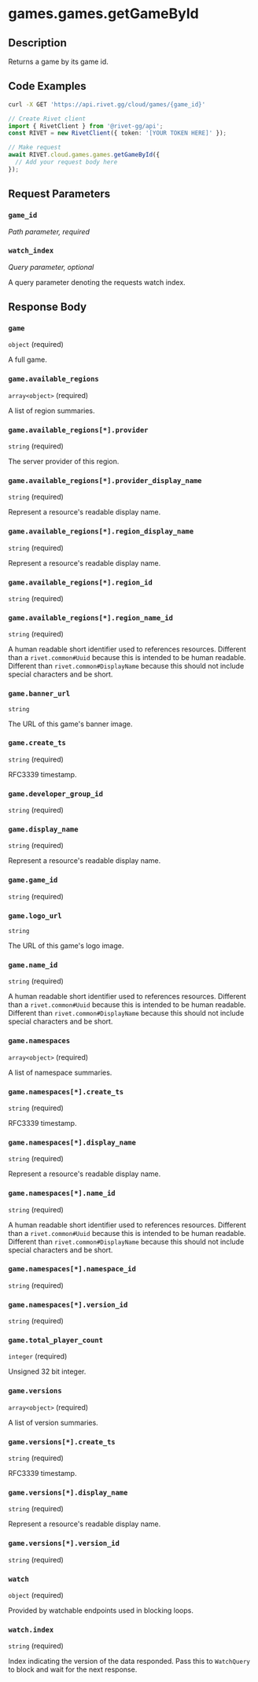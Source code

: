 

# games.games.getGameById



## Description

Returns a game by its game id.


## Code Examples

<CodeGroup title='Request' tag='GET' label='https://api.rivet.gg/cloud/games/{game_id}'>

```bash {{ "title": "cURL" }}
curl -X GET 'https://api.rivet.gg/cloud/games/{game_id}'
```

```ts
// Create Rivet client
import { RivetClient } from '@rivet-gg/api';
const RIVET = new RivetClient({ token: '[YOUR TOKEN HERE]' });

// Make request
await RIVET.cloud.games.games.getGameById({
  // Add your request body here
});
```

</CodeGroup>


## Request Parameters


### `game_id`

_Path parameter, required_





### `watch_index`

_Query parameter, optional_


A query parameter denoting the requests watch index.


## Response Body

### `game`

`object` (required)

A full game.

### `game.available_regions`

`array<object>` (required)

A list of region summaries.

### `game.available_regions[*].provider`

`string` (required)

The server provider of this region.

### `game.available_regions[*].provider_display_name`

`string` (required)

Represent a resource's readable display name.

### `game.available_regions[*].region_display_name`

`string` (required)

Represent a resource's readable display name.

### `game.available_regions[*].region_id`

`string` (required)

### `game.available_regions[*].region_name_id`

`string` (required)

A human readable short identifier used to references resources. Different than a `rivet.common#Uuid` because this is intended to be human readable. Different than `rivet.common#DisplayName` because this should not include special characters and be short.

### `game.banner_url`

`string`

The URL of this game's banner image.

### `game.create_ts`

`string` (required)

RFC3339 timestamp.

### `game.developer_group_id`

`string` (required)

### `game.display_name`

`string` (required)

Represent a resource's readable display name.

### `game.game_id`

`string` (required)

### `game.logo_url`

`string`

The URL of this game's logo image.

### `game.name_id`

`string` (required)

A human readable short identifier used to references resources. Different than a `rivet.common#Uuid` because this is intended to be human readable. Different than `rivet.common#DisplayName` because this should not include special characters and be short.

### `game.namespaces`

`array<object>` (required)

A list of namespace summaries.

### `game.namespaces[*].create_ts`

`string` (required)

RFC3339 timestamp.

### `game.namespaces[*].display_name`

`string` (required)

Represent a resource's readable display name.

### `game.namespaces[*].name_id`

`string` (required)

A human readable short identifier used to references resources. Different than a `rivet.common#Uuid` because this is intended to be human readable. Different than `rivet.common#DisplayName` because this should not include special characters and be short.

### `game.namespaces[*].namespace_id`

`string` (required)

### `game.namespaces[*].version_id`

`string` (required)

### `game.total_player_count`

`integer` (required)

Unsigned 32 bit integer.

### `game.versions`

`array<object>` (required)

A list of version summaries.

### `game.versions[*].create_ts`

`string` (required)

RFC3339 timestamp.

### `game.versions[*].display_name`

`string` (required)

Represent a resource's readable display name.

### `game.versions[*].version_id`

`string` (required)

### `watch`

`object` (required)

Provided by watchable endpoints used in blocking loops.

### `watch.index`

`string` (required)

Index indicating the version of the data responded.
Pass this to `WatchQuery` to block and wait for the next response.



